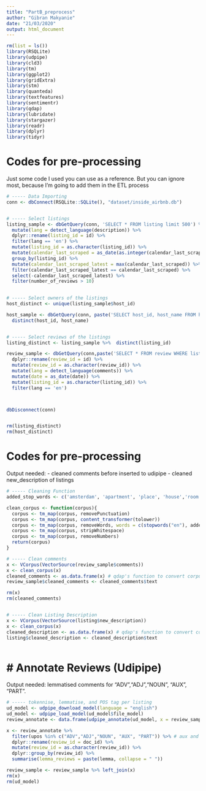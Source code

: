 ```yaml
---
title: "PartB_preprocess"
author: "Gibran Makyanie"
date: "21/03/2020"
output: html_document
---
```


```r
rm(list = ls())
library(RSQLite)
library(udpipe)
library(cld3)
library(tm)
library(ggplot2)
library(gridExtra)
library(stm)
library(quanteda)
library(textfeatures)
library(sentimentr)
library(qdap)
library(lubridate)
library(stargazer)
library(readr)
library(dplyr)
library(tidyr)
```


# Codes for pre-processing
Just some code I used you can use as a reference. But you can ignore most, because I'm going to add them in the ETL process

```r

# ----- Data Importing
conn <- dbConnect(RSQLite::SQLite(), "dataset/inside_airbnb.db") 


# ----- Select listings
listing_sample <- dbGetQuery(conn, 'SELECT * FROM listing limit 500') %>%
  mutate(lang = detect_language(description)) %>% 
  dplyr::rename(listing_id = id) %>%
  filter(lang == 'en') %>%
  mutate(listing_id = as.character(listing_id)) %>%
  mutate(calendar_last_scraped = as_date(as.integer(calendar_last_scraped))) %>%
  group_by(listing_id) %>%
  mutate(calendar_last_scraped_latest = max(calendar_last_scraped)) %>%
  filter(calendar_last_scraped_latest == calendar_last_scraped) %>%
  select(-calendar_last_scraped_latest) %>%
  filter(number_of_reviews > 10)
  

# ----- Select owners of the listings
host_distinct <- unique(listing_sample$host_id)

host_sample <- dbGetQuery(conn, paste('SELECT host_id, host_name FROM host WHERE host_id IN(', paste(host_distinct, collapse = ","), ')'))  %>% 
  distinct(host_id, host_name)


# ----- Select reviews of the listings
listing_distinct <- listing_sample %>%  distinct(listing_id)

review_sample <- dbGetQuery(conn,paste('SELECT * FROM review WHERE listing_id IN', substring(paste(listing_distinct,collapse = ","),2))) %>%
  dplyr::rename(review_id = id) %>%
  mutate(review_id = as.character(review_id)) %>%
  mutate(lang = detect_language(comments)) %>%
  mutate(date = as_date(date)) %>%
  mutate(listing_id = as.character(listing_id)) %>%
  filter(lang == 'en') 



dbDisconnect(conn)


rm(listing_distinct)
rm(host_distinct)
```


# Codes for pre-processing

Output needed: 
- cleaned comments before inserted to udipipe
- cleaned new_description of listings

```r

# ----- Cleaning Function
added_stop_words <- c('amsterdam', 'apartment', 'place', 'house','room', 'stay', 'airbnb','bnb')

clean_corpus <- function(corpus){
  corpus <- tm_map(corpus, removePunctuation)
  corpus <- tm_map(corpus, content_transformer(tolower))
  corpus <- tm_map(corpus, removeWords, words = c(stopwords("en"), added_stop_words))
  corpus <- tm_map(corpus, stripWhitespace)
  corpus <- tm_map(corpus, removeNumbers)
  return(corpus)
}

# ----- Clean comments
x <- VCorpus(VectorSource(review_sample$comments))
x <- clean_corpus(x)
cleaned_comments <- as.data.frame(x) # qdap's function to convert corpus to df
review_sample$cleaned_comments <- cleaned_comments$text

rm(x)
rm(cleaned_comments)


# ----- Clean Listing Description
x <- VCorpus(VectorSource(listing$new_description))
x <- clean_corpus(x)
cleaned_description <- as.data.frame(x) # qdap's function to convert corpus to df
listing$cleaned_description <- cleaned_description$text



```

# # Annotate Reviews (Udipipe)

Output needed: lemmatised comments for "ADV","ADJ","NOUN", "AUX", "PART".

```r
# ----- tokennise, lemmatise, and POS tag per listing
ud_model <- udpipe_download_model(language = "english")
ud_model <- udpipe_load_model(ud_model$file_model)
review_annotate <- data.frame(udpipe_annotate(ud_model, x = review_sample$cleaned_comments, doc_id = review_sample$review_id)) 

x <- review_annotate %>%
  filter(upos %in% c("ADV","ADJ","NOUN", "AUX", "PART")) %>% # aux and part to capture negations 'did not'
  dplyr::rename(review_id = doc_id) %>%
  mutate(review_id = as.character(review_id)) %>%
  dplyr::group_by(review_id) %>%
  summarise(lemma_reviews = paste(lemma, collapse = " "))

review_sample <- review_sample %>% left_join(x)
rm(x)
rm(ud_model)
```

